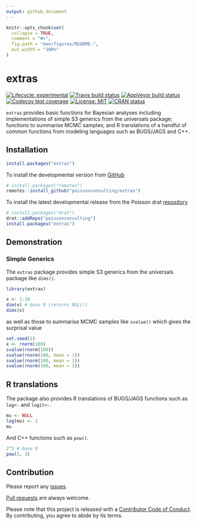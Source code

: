 ```yaml
---
output: github_document
---
```


<!-- README.md is generated from README.Rmd. Please edit that file -->

```r
knitr::opts_chunk$set(
  collapse = TRUE,
  comment = "#>",
  fig.path = "man/figures/README-",
  out.width = "100%"
)
```

# extras

<!-- badges: start -->
[![Lifecycle: experimental](https://img.shields.io/badge/lifecycle-experimental-orange.svg)](https://www.tidyverse.org/lifecycle/#experimental)
[![Travis build status](https://travis-ci.com/poissonconsulting/extras.svg?branch=master)](https://travis-ci.com/poissonconsulting/extras)
[![AppVeyor build status](https://ci.appveyor.com/api/projects/status/github/poissonconsulting/extras?branch=master&svg=true)](https://ci.appveyor.com/project/poissonconsulting/extras)
[![Codecov test coverage](https://codecov.io/gh/poissonconsulting/extras/branch/master/graph/badge.svg)](https://codecov.io/gh/poissonconsulting/extras?branch=master)
[![License: MIT](https://img.shields.io/badge/License-MIT-green.svg)](https://opensource.org/licenses/MIT)
<!-- [![Tinyverse status](https://tinyverse.netlify.com/badge/extras)](https://CRAN.R-project.org/package=extras) -->
[![CRAN status](https://www.r-pkg.org/badges/version/extras)](https://cran.r-project.org/package=extras)
<!-- ![CRAN downloads](https://cranlogs.r-pkg.org/badges/extras) -->
<!-- badges: end -->

`extras` provides basic functions for Bayesian analyses
including implementations of simple S3 generics from the universals package; 
functions to summarise MCMC samples; and R translations of a handful of common functions 
from modeling languages such as BUGS/JAGS and C++.
    
## Installation

<!-- To install the latest release from [CRAN](https://cran.r-project.org) -->
```r
install.packages("extras")
```

To install the developmental version from [GitHub](https://github.com/poissonconsulting/extras)
```r
# install.packages("remotes")
remotes::install_github("poissonconsulting/extras")
```

To install the latest developmental release from the Poisson drat [repository](https://github.com/poissonconsulting/drat)
```r
# install.packages("drat")
drat::addRepo("poissonconsulting")
install.packages("extras")
```

## Demonstration

### Simple Generics

The `extras` package provides simple S3 generics from the universals package like `dims()`.

```r
library(extras)

x <- 1:10
dim(x) # base R (returns NULL!)
dims(x)
```

as well as those to summarise MCMC samples like `svalue()` which gives the surprisal value
```r
set.seed(1)
x <- rnorm(100)
svalue(rnorm(100))
svalue(rnorm(100, mean = 1))
svalue(rnorm(100, mean = 2))
svalue(rnorm(100, mean = 3))
```

## R translations

The package also provides R translations of BUGS/JAGS functions such as `log<-` and `logit<-`.

```r
mu <- NULL
log(mu) <- 1
mu
```

And C++ functions such as `pow()`.
```r
2^3 # base R
pow(2, 3)
```

## Contribution

Please report any [issues](https://github.com/poissonconsulting/extras/issues).

[Pull requests](https://github.com/poissonconsulting/extras/pulls) are always welcome.

Please note that this project is released with a [Contributor Code of Conduct](https://github.com/poissonconsulting/extras/blob/master/CODE_OF_CONDUCT.md).
By contributing, you agree to abide by its terms.
